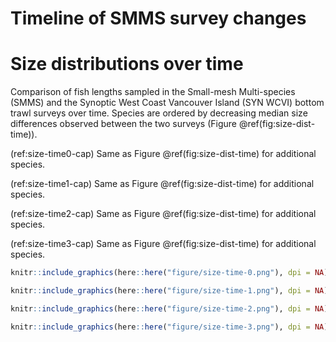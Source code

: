 # Timeline of SMMS survey changes {#app:change-table}
\begin{landscapepage}

% why is this being turned into a subsection??? I don't know how to fix this.
%\section{Timeline of SMMS survey changes}\label{app:change-table}

```r
mssm_survey_changes <- readr::read_csv(here::here('data', 'mssm-survey-changes.csv')) |>
  mutate(across(everything(), ~tidyr::replace_na(.x, ""))) |>
   mutate(across(where(is.character), ~kableExtra::linebreak(.x, linebreaker = "::")))

csasdown::csas_table(mssm_survey_changes, caption = "Summary of changes to the Small-mesh Multi-species bottom trawl survey (SMMS). These changes are compiled from Rutherford et al. In prep.", format = "latex", escape = FALSE) |>
  # kableExtra::row_spec(0, extra_latex_after = "\\addlinespace[5pt]") |>  # Add spacing before the first row
  kableExtra::row_spec(1:nrow(mssm_survey_changes), extra_latex_after = "\\addlinespace[5pt]") |>
  kableExtra::column_spec(1, width = "1.7cm") |>
  kableExtra::column_spec(2, width = "6cm") |>
  kableExtra::column_spec(3, width = "7cm") |>
  kableExtra::column_spec(4, width = "7.5cm")

# For producing table in word
  # flextable::flextable(mssm_survey_changes) |>
  # flextable::set_caption(caption = "Summary of changes to the Small-mesh Multi-species bottom trawl survey (SMMS). These changes are compiled from Rutherford et al. In prep.") |>
  # #flextable::set_table_properties(layout = "autofit") |>
  # flextable::width(width = c(1.5, 4.3, 9.3), j = 1:3)

```
\end{landscapepage}

\clearpage

# Size distributions over time {#app:size-time}

Comparison of fish lengths sampled in the Small-mesh Multi-species (SMMS)  and the Synoptic West Coast Vancouver Island (SYN WCVI) bottom trawl surveys over time. Species are ordered by decreasing median size differences observed between the two surveys (Figure \@ref(fig:size-dist-time)). 

(ref:size-time0-cap) Same as Figure \@ref(fig:size-dist-time) for additional species.

(ref:size-time1-cap) Same as Figure \@ref(fig:size-dist-time) for additional species.

(ref:size-time2-cap) Same as Figure \@ref(fig:size-dist-time) for additional species.

(ref:size-time3-cap) Same as Figure \@ref(fig:size-dist-time) for additional species.


```r

knitr::include_graphics(here::here("figure/size-time-0.png"), dpi = NA)

```

```r

knitr::include_graphics(here::here("figure/size-time-1.png"), dpi = NA)

```

```r

knitr::include_graphics(here::here("figure/size-time-2.png"), dpi = NA)

```

```r

knitr::include_graphics(here::here("figure/size-time-3.png"), dpi = NA)

```
